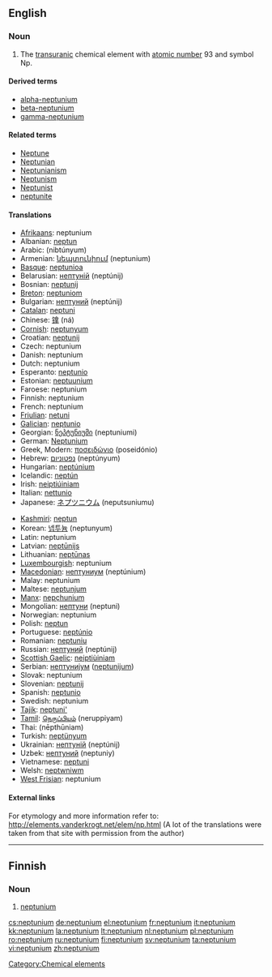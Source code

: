 {{see|Neptunium|neptuunium}}
==English==
{{elements|Np|uranium|U|plutonium|Pu}}

===Noun===
{{en-noun|-}}
{{wikipedia}}

# The [[transuranic]] chemical element with [[atomic number]] 93 and symbol Np.

====Derived terms====
* [[alpha-neptunium]]
* [[beta-neptunium]]
* [[gamma-neptunium]]

====Related terms====
* [[Neptune]]
* [[Neptunian]]
* [[Neptunianism]]
* [[Neptunism]]
* [[Neptunist]]
* [[neptunite]]

====Translations====
{{trans-top|element}}
* [[Afrikaans]]: neptunium
* Albanian: [[neptun]]
* Arabic: {{Arab|[[نبتونيوم]]}} (nibtúnyum) {{m}}
* Armenian: [[նեպտունիում]] (neptunium)
* [[Basque]]: [[neptunioa]]
* Belarusian: [[нептунiй]] (neptúnij) {{m}}
* Bosnian: [[neptunij]]
* [[Breton]]: [[neptuniom]]
* Bulgarian: [[нептуний]] (neptúnij) {{m}}
* [[Catalan]]: [[neptuni]]
* Chinese: [[镎]] (ná)
* [[Cornish]]: [[neptunyum]]
* Croatian: [[neptunij]]
* Czech: neptunium
* Danish: neptunium
* Dutch: neptunium {{n}}
* Esperanto: [[neptunio]]
* Estonian: [[neptuunium]]
* Faroese: neptunium
* Finnish: neptunium
* French: neptunium {{m}}
* [[Friulian]]: [[netuni]]
* [[Galician]]: [[neptunio]]
* Georgian: [[ნეპტუნიუმი]] (neptuniumi)
* German: [[Neptunium]] {{n}}
* Greek, Modern: [[ποσειδώνιο]] (poseidónio) {{n}}
* Hebrew: [[נפטוניום]] (neptúnyum)
* Hungarian: [[neptúnium]]
* Icelandic: [[neptún]]
* Irish: [[neiptiúiniam]]
* Italian: [[nettunio]] {{m}}
* Japanese: [[ネプツニウム]] (neputsuniumu)
{{trans-mid}}
* [[Kashmiri]]: [[neptun]]
* Korean: [[넵투늄]] (neptunyum)
* Latin: neptunium
* Latvian: [[neptūnijs]]
* Lithuanian: [[neptūnas]]
* [[Luxembourgish]]: neptunium
* [[Macedonian]]: [[нептуниум]] (neptúnium) {{m}}
* Malay: neptunium
* Maltese: [[neptunjum]]
* [[Manx]]: [[nepçhunium]]
* Mongolian: [[нептуни]] (neptuni)
* Norwegian: neptunium
* Polish: [[neptun]] {{m}}
* Portuguese: [[neptúnio]] {{m}}
* Romanian: [[neptuniu]] {{n}}
* Russian: [[нептуний]] (neptúnij) {{m}}
* [[Scottish Gaelic]]: [[neiptiùiniam]]
* Serbian: [[нептуниjум]] ([[neptunijum]]) {{m}}
* Slovak: neptunium
* Slovenian: [[neptunij]]
* Spanish: [[neptunio]] {{m}}
* Swedish: neptunium
* [[Tajik]]: [[neptuni']]
* [[Tamil]]: [[நெருப்பியம்]] (neruppiyam)
* Thai: {{Thai|[[เนปทูเนียม]]}} (nēpthūniam)
* Turkish: [[neptünyum]]
* Ukrainian: [[нептунiй]] (neptúnij) {{m}}
* Uzbek: [[нептуний]] (neptuniy)
* Vietnamese: [[neptuni]]
* Welsh: [[neptwniwm]]
* [[West Frisian]]: neptunium
{{trans-bottom}}

====External links====
For etymology and more information refer to:
http://elements.vanderkrogt.net/elem/np.html
(A lot of the translations were taken from that site with permission from the author)

[[Category:Chemical elements]]

----

==Finnish==
{{wikipedia|lang=fi}}

===Noun===
{{fi-noun}}

# {{element|lang=fi}} [[#English|neptunium]]

[[cs:neptunium]]
[[de:neptunium]]
[[el:neptunium]]
[[fr:neptunium]]
[[it:neptunium]]
[[kk:neptunium]]
[[la:neptunium]]
[[lt:neptunium]]
[[nl:neptunium]]
[[pl:neptunium]]
[[ro:neptunium]]
[[ru:neptunium]]
[[fi:neptunium]]
[[sv:neptunium]]
[[ta:neptunium]]
[[vi:neptunium]]
[[zh:neptunium]]